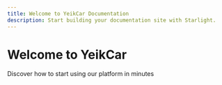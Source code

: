 ```yaml
---
title: Welcome to YeikCar Documentation
description: Start building your documentation site with Starlight.
---
```



<div class="hero">
  <h1>Welcome to YeikCar</h1>
  <p>Discover how to start using our platform in minutes</p>
</div>

<div class="cards-grid">
  <Card
    title="Initial Setup"
    description="Learn how to set up your account and configure basic settings"
    icon="⚙️"
    href="/initial-setup"
  />

  <Card
    title="First Steps"
    description="Quick guide to start using the main features"
    icon="🚀"
    href="/first-steps"
  />

  <Card
    title="API Integration"
    description="Connect your existing systems with our API"
    icon="🔌"
    href="/en/api"
  />

  <Card
    title="Best Practices"
    description="Tips and recommendations to optimize your usage"
    icon="✨"
    href="/en/best-practices"
  />
</div>

<style>
{`
  .hero {
    text-align: center;
    padding: 2rem 0;
  }
  .hero h1 {
    font-size: 2.5rem;
    font-weight: 700;
    margin-bottom: 1rem;
  }
  .hero p {
    font-size: 1.25rem;
    color: var(--sl-color-white);
    font-weight: 450;
  }
  :global([data-theme="light"]) .hero p {
    color: var(--sl-color-gray-9);
  }
  .cards-grid {
    display: grid;
    grid-template-columns: repeat(auto-fit, minmax(280px, 1fr));
    gap: 2rem;
    padding: 0;
  }
  @media (max-width: 768px) {
    .cards-grid {
      grid-template-columns: 1fr;
    }
  }
`}
</style>
